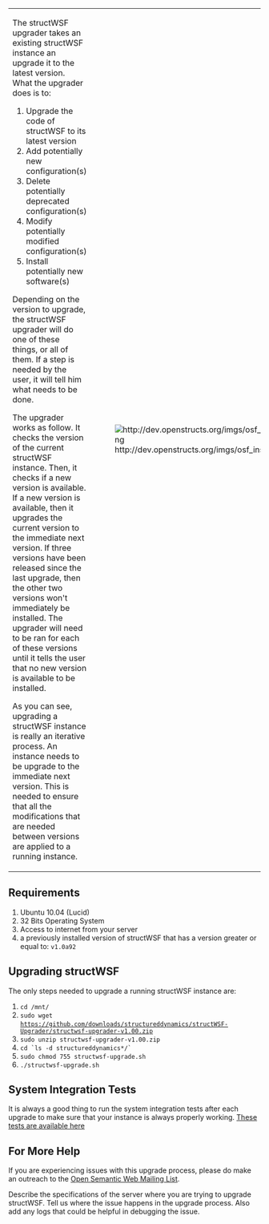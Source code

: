{|
|-
| <p>The structWSF upgrader takes an existing structWSF instance an upgrade it to the latest version. What the upgrader does is to:

# Upgrade the code of structWSF to its latest version
# Add potentially new configuration(s)
# Delete potentially deprecated configuration(s)
# Modify potentially modified configuration(s)
# Install potentially new software(s)

Depending on the version to upgrade, the structWSF upgrader will do one of these things, or all of them. If a step is needed by the user, it will tell him what needs to be done.

The upgrader works as follow. It checks the version of the current structWSF instance. Then, it checks if a new version is available. If a new version is available, then it upgrades the current version to the immediate next version. If three versions have been released since the last upgrade, then the other two versions won't immediately be installed. The upgrader will need to be ran for each of these versions until it tells the user that no new version is available to be installed.

As you can see, upgrading a structWSF instance is really an iterative process. An instance needs to be upgrade to the immediate next version. This is needed to ensure that all the modifications that are needed between versions are applied to a running instance.</p>
| [[File:http://dev.openstructs.org/imgs/osf_installer.png]]
|}

== Requirements ==
# Ubuntu 10.04 (Lucid)
# 32 Bits Operating System
# Access to internet from your server
# a previously installed version of structWSF that has a version greater or equal to: <code>v1.0a92</code>

== Upgrading structWSF ==
The only steps needed to upgrade a running structWSF instance are:

# <code>cd /mnt/</code>
# <code>sudo wget https://github.com/downloads/structureddynamics/structWSF-Upgrader/structwsf-upgrader-v1.00.zip</code>
# <code>sudo unzip structwsf-upgrader-v1.00.zip</code>
# <code>cd `ls -d structureddynamics*/`</code>
# <code>sudo chmod 755 structwsf-upgrade.sh</code>
# <code>./structwsf-upgrade.sh</code>

== System Integration Tests ==

It is always a good thing to run the system integration tests after each upgrade to make sure that your instance is always properly working. [https://github.com/structureddynamics/structWSF-Tests-Suites These tests are available here]

== For More Help ==
If you are experiencing issues with this upgrade process, please do make an outreach to the [http://groups.google.com/group/open-semantic-framework Open Semantic Web Mailing List].

Describe the specifications of the server where you are trying to upgrade structWSF. Tell us where the issue happens in the upgrade process. Also add any logs that could be helpful in debugging the issue.

